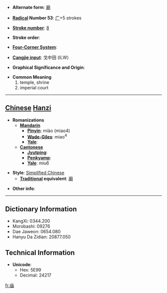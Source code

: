 * '''Alternate form''': [[廟]]

* '''[[Wiktionary:Chinese radical index| Radical]] Number 53''': [[Wiktionary:Chinese radical index 广|广]]+5 strokes

* '''[[Wiktionary:Chinese total strokes index|Stroke number]]''': [[Wiktionary:Chinese total strokes index 8|8]]

* '''Stroke order''': 

* '''[[Wiktionary:Chinese four corner index|Four-Corner System]]''': 

* '''[[Wiktionary:Chinese Cangjie index|Cangjie input]]''': 戈中田 (ILW)

* '''Graphical Significance and Origin''': 

* '''Common Meaning'''
*#temple, shrine
*# imperial court


----

== [[Chinese]] [[Hanzi]] ==

* '''Romanizations'''
** '''[[Mandarin]]'''
*** '''[[Pinyin]]''': miào (miao4)
*** '''[[Wade-Giles]]''': miao<sup>4</sup>
*** '''[[Yale]]''': 
** '''[[Cantonese]]'''
*** '''[[Jyutping]]''':
*** '''[[Penkyamp]]''': 
*** '''[[Yale]]''': miu6

* '''Style''': [[Simplified Chinese]] 
** '''[[Traditional Chinese|Traditional]] equivalent''': [[廟]]

* '''Other info''': 

----

== Dictionary Information ==

* KangXi: 0344.200
* Morobashi: 09276
* Dae Jaweon: 0654.080
* Hanyu Da Zidian: 20877.050

== Technical Information ==

* '''Unicode''':
** Hex: 5E99
** Decimal: 24217

[[fr:庙]]